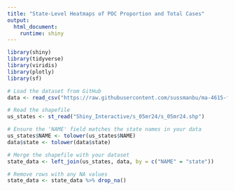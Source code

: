 ```yaml
---
title: "State-Level Heatmaps of POC Proportion and Total Cases"
output: 
  html_document:
    runtime: shiny
---
```


```r
library(shiny)
library(tidyverse)
library(viridis)
library(plotly)
library(sf)

# Load the dataset from GitHub
data <- read_csv("https://raw.githubusercontent.com/sussmanbu/ma-4615-fa24-final-project-group-thirteen/c24f15418fe74137699115940f0014391b5e2aa4/dataset/merged_dataset_with_race.csv")

# Read the shapefile
us_states <- st_read("Shiny_Interactive/s_05mr24/s_05mr24.shp")

# Ensure the 'NAME' field matches the state names in your data
us_states$NAME <- tolower(us_states$NAME)
data$state <- tolower(data$state)

# Merge the shapefile with your dataset
state_data <- left_join(us_states, data, by = c("NAME" = "state"))

# Remove rows with any NA values
state_data <- state_data %>% drop_na()


```